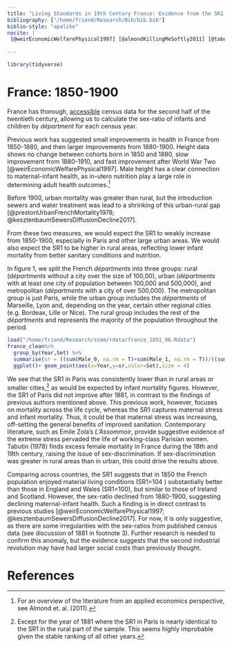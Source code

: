 ```yaml
---
title: "Living Standards in 19th Century France: Evidence from the SR1[^1]"
bibliography: ["/home/friend/Research/Bib/bib.bib"]
biblio-style: "apalike"
nocite: | 
 [@weirEconomicWelfarePhysical1997] [@almondKillingMeSoftly2011] [@tabutinSurmortaliteFeminineEurope1978]
 
---
```

```r
library(tidyverse)
```
# France: 1850-1900

France has thorough, [accessible](https://www.insee.fr/fr/statistiques/2653233?sommaire=2591397) census data for the second half of the twentieth century, allowing us to calculate the sex-ratio of infants and children by _départment_ for each census year. 

Previous work has suggested small improvements in health in France from 1850-1880, and then larger improvements from 1880-1900. Height data shows no change between cohorts born in 1850 and 1880, slow improvement from 1880-1910, and fast improvement after World War Two [@weirEconomicWelfarePhysical1997]. Male height has a clear connection to maternal-infant health, as in-utero nutrition play a large role in determining adult health outcomes.[^2] 

Before 1900, urban mortality was greater than rural, but the introduction sewers and water treatment was lead to a shrinking of this urban-rural gap [@prestonUrbanFrenchMortality1978; @kesztenbaumSewersDiffusionDecline2017]. 

From these two measures, we would expect the SR1 to weakly increase from 1850-1900, especially in Paris and other large urban areas. We would also expect the SR1 to be higher in rural areas, reflecting lower infant mortality from better sanitary conditions and nutrition.

In figure 1, we split the French _départments_ into three groups: rural (_départments_ without a city over the size of 100,00), urban (_départments_ with at least one city of population between 100,000 and 500,000), and metropolitan (_départments_ with a city of over 500,000). The metropolitan group is just Paris, while the urban group includes the _départments_ of Marseille, Lyon and, depending on the year, certain other regional cities (e.g. Bordeax, Lille or Nice). The rural group includes the rest of the _départments_ and represents the majority of the population throughout the period.

```r
load("/home/friend/Research/ssmm/rdata/france_1851_96.Rdata")
france_clean%>% 
  group_by(Year,Set) %>% 
  summarise(sr = ((sum(Male_0, na.rm = T)+sum(Male_1, na.rm = T))/((sum(Fem_0,na.rm = T)+sum(Fem_1,na.rm = T))))) %>% 
  ggplot()+ geom_point(aes(x=Year,y=sr,color=Set),size = 4)
```
We see that the SR1 in Paris was consistently lower than in rural areas or smaller cities,[^3] as would be expected by infant mortality figures. However, the SR1 of Paris did not improve after 1881, in contrast to the findings of previous authors mentioned above. This previous work, however, focuses on mortality across the life cycle, whereas the SR1 captures maternal stress and infant mortality. Thus, it could be that maternal stress was increasing, off-setting the general benefits of improved sanitation. Contemporary literature, such as Emile Zola's _L'Assommoir_, provide suggestive evidence of the extreme stress pervaded the life of working-class Parisian women. Tabutin (1978) finds excess female mortality in France during the 18th and 19th century, raising the issue of sex-discrimination. If sex-discrimination was greater in rural areas than in urban, this could drive the results above.

Comparing across countries, the SR1 suggests that in 1850 the French population enjoyed material living conditions (SR1=104
) substantially better than those in England and Wales (SR1=100), but similar to those of Ireland and Scotland. However, the sex-ratio declined from 1880-1900, suggesting declining maternal-infant health. Such a finding is in direct contrast to previous studies [@weirEconomicWelfarePhysical1997; @kesztenbaumSewersDiffusionDecline2017]. For now, it is only suggestive, as there are some irregularities with the sex-ratios from published census data (see discussion of 1881 in footnote 3). Further research is needed to confirm this anomaly, but the evidence suggests that the second industrial revolution may have had larger social costs than previously thought.


# References

[^1]: A part of “Infant Sex-Ratios and Maternal-Infant Health,” Jesse McDevitt-Irwin & James R. Irwin; Sept. 2020


[^2]: For an overview of the literature from an applied economics perspective, see Almond et. al. (2011).

[^3]: Except for the year of 1881 where the SR1 in Paris is nearly identical to the SR1 in the rural part of the sample. This seems highly improbable given the stable ranking of all other years.
